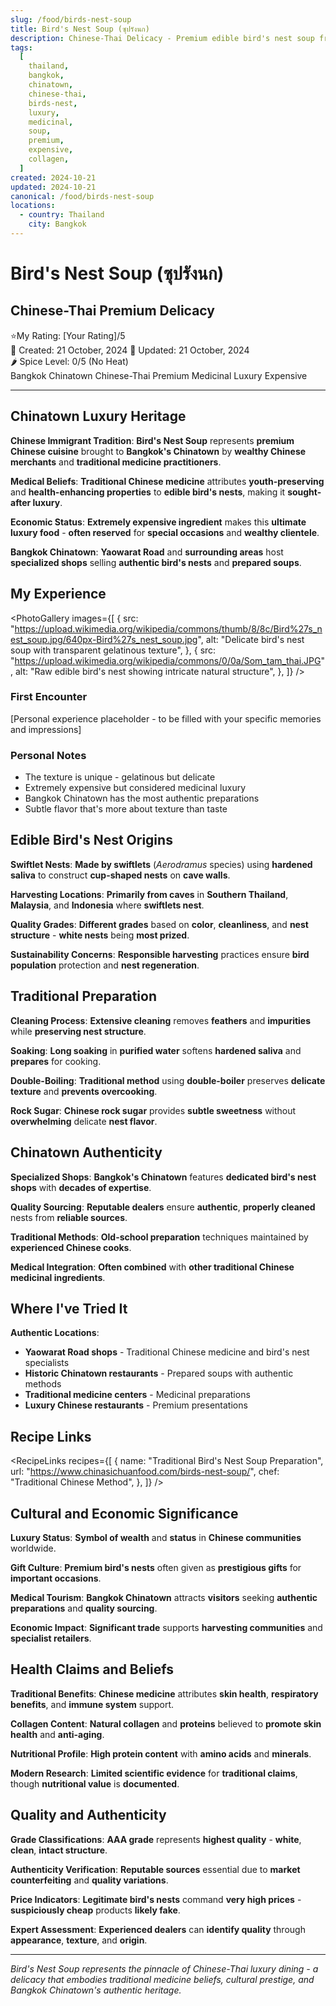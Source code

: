```yaml
---
slug: /food/birds-nest-soup
title: Bird's Nest Soup (ซุปรังนก)
description: Chinese-Thai Delicacy - Premium edible bird's nest soup from Bangkok Chinatown
tags:
  [
    thailand,
    bangkok,
    chinatown,
    chinese-thai,
    birds-nest,
    luxury,
    medicinal,
    soup,
    premium,
    expensive,
    collagen,
  ]
created: 2024-10-21
updated: 2024-10-21
canonical: /food/birds-nest-soup
locations:
  - country: Thailand
    city: Bangkok
---
```



# Bird's Nest Soup (ซุปรังนก)

## Chinese-Thai Premium Delicacy

<div className="food-rating">
  <span className="star">⭐</span>My Rating: [Your Rating]/5
</div>

<div className="food-metadata">
  <span className="food-date">📅 Created: 21 October, 2024</span>
  <span className="food-date">🔄 Updated: 21 October, 2024</span>
</div>

<div className="spice-level">🌶️ Spice Level: 0/5 (No Heat)</div>

<div className="food-tags">
  <span className="food-tag">Bangkok Chinatown</span>
  <span className="food-tag">Chinese-Thai</span>
  <span className="food-tag">Premium</span>
  <span className="food-tag">Medicinal</span>
  <span className="food-tag">Luxury</span>
  <span className="food-tag">Expensive</span>
</div>

---

## Chinatown Luxury Heritage

**Chinese Immigrant Tradition**: **Bird's Nest Soup** represents **premium Chinese cuisine** brought to **Bangkok's Chinatown** by **wealthy Chinese merchants** and **traditional medicine practitioners**.

**Medical Beliefs**: **Traditional Chinese medicine** attributes **youth-preserving** and **health-enhancing properties** to **edible bird's nests**, making it **sought-after luxury**.

**Economic Status**: **Extremely expensive ingredient** makes this **ultimate luxury food** - **often reserved** for **special occasions** and **wealthy clientele**.

**Bangkok Chinatown**: **Yaowarat Road** and **surrounding areas** host **specialized shops** selling **authentic bird's nests** and **prepared soups**.

## My Experience

<PhotoGallery
  images={[
    {
      src: "https://upload.wikimedia.org/wikipedia/commons/thumb/8/8c/Bird%27s_nest_soup.jpg/640px-Bird%27s_nest_soup.jpg",
      alt: "Delicate bird's nest soup with transparent gelatinous texture",
    },
    {
      src: "https://upload.wikimedia.org/wikipedia/commons/0/0a/Som_tam_thai.JPG",
      alt: "Raw edible bird's nest showing intricate natural structure",
    },
  ]}
/>

### First Encounter

[Personal experience placeholder - to be filled with your specific memories and impressions]

### Personal Notes

- The texture is unique - gelatinous but delicate
- Extremely expensive but considered medicinal luxury
- Bangkok Chinatown has the most authentic preparations
- Subtle flavor that's more about texture than taste

## Edible Bird's Nest Origins

**Swiftlet Nests**: **Made by swiftlets** (_Aerodramus_ species) using **hardened saliva** to construct **cup-shaped nests** on **cave walls**.

**Harvesting Locations**: **Primarily from caves** in **Southern Thailand**, **Malaysia**, and **Indonesia** where **swiftlets nest**.

**Quality Grades**: **Different grades** based on **color**, **cleanliness**, and **nest structure** - **white nests** being **most prized**.

**Sustainability Concerns**: **Responsible harvesting** practices ensure **bird population** protection and **nest regeneration**.

## Traditional Preparation

**Cleaning Process**: **Extensive cleaning** removes **feathers** and **impurities** while **preserving nest structure**.

**Soaking**: **Long soaking** in **purified water** softens **hardened saliva** and **prepares** for cooking.

**Double-Boiling**: **Traditional method** using **double-boiler** preserves **delicate texture** and **prevents overcooking**.

**Rock Sugar**: **Chinese rock sugar** provides **subtle sweetness** without **overwhelming** delicate **nest flavor**.

## Chinatown Authenticity

**Specialized Shops**: **Bangkok's Chinatown** features **dedicated bird's nest shops** with **decades of expertise**.

**Quality Sourcing**: **Reputable dealers** ensure **authentic**, **properly cleaned** nests from **reliable sources**.

**Traditional Methods**: **Old-school preparation** techniques maintained by **experienced Chinese cooks**.

**Medical Integration**: **Often combined** with **other traditional Chinese medicinal ingredients**.

## Where I've Tried It

<MapEmbed
  location="Bangkok Chinatown (Yaowarat)"
  description="Traditional Chinese medicine shops and restaurants in Thailand's historic Chinatown"
/>

**Authentic Locations**:

- **Yaowarat Road shops** - Traditional Chinese medicine and bird's nest specialists
- **Historic Chinatown restaurants** - Prepared soups with authentic methods
- **Traditional medicine centers** - Medicinal preparations
- **Luxury Chinese restaurants** - Premium presentations

## Recipe Links

<RecipeLinks
  recipes={[
    {
      name: "Traditional Bird's Nest Soup Preparation",
      url: "https://www.chinasichuanfood.com/birds-nest-soup/",
      chef: "Traditional Chinese Method",
    },
  ]}
/>

## Cultural and Economic Significance

**Luxury Status**: **Symbol of wealth** and **status** in **Chinese communities** worldwide.

**Gift Culture**: **Premium bird's nests** often given as **prestigious gifts** for **important occasions**.

**Medical Tourism**: **Bangkok Chinatown** attracts **visitors** seeking **authentic preparations** and **quality sourcing**.

**Economic Impact**: **Significant trade** supports **harvesting communities** and **specialist retailers**.

## Health Claims and Beliefs

**Traditional Benefits**: **Chinese medicine** attributes **skin health**, **respiratory benefits**, and **immune system** support.

**Collagen Content**: **Natural collagen** and **proteins** believed to **promote skin health** and **anti-aging**.

**Nutritional Profile**: **High protein content** with **amino acids** and **minerals**.

**Modern Research**: **Limited scientific evidence** for **traditional claims**, though **nutritional value** is **documented**.

## Quality and Authenticity

**Grade Classifications**: **AAA grade** represents **highest quality** - **white**, **clean**, **intact structure**.

**Authenticity Verification**: **Reputable sources** essential due to **market counterfeiting** and **quality variations**.

**Price Indicators**: **Legitimate bird's nests** command **very high prices** - **suspiciously cheap** products **likely fake**.

**Expert Assessment**: **Experienced dealers** can **identify quality** through **appearance**, **texture**, and **origin**.

---

_Bird's Nest Soup represents the pinnacle of Chinese-Thai luxury dining - a delicacy that embodies traditional medicine beliefs, cultural prestige, and Bangkok Chinatown's authentic heritage._
